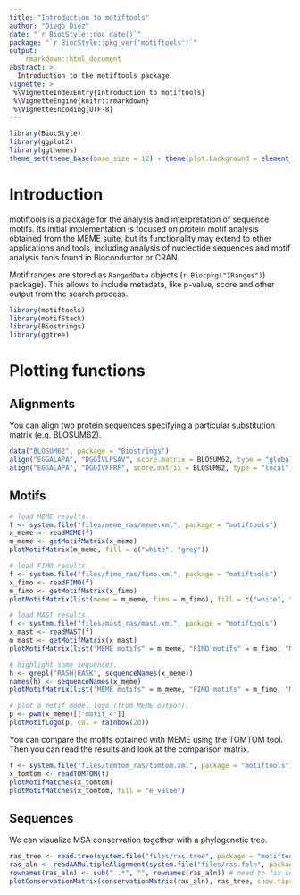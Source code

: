 ```yaml
---
title: "Introduction to motiftools"
author: "Diego Diez"
date: "`r BiocStyle::doc_date()`"
package: "`r BiocStyle::pkg_ver('motiftools')`"
output:
    rmarkdown::html_document
abstract: >
  Introduction to the motiftools package.
vignette: >
 %\VignetteIndexEntry{Introduction to motiftools}
 %\VignetteEngine{knitr::rmarkdown}
 %\VignetteEncoding{UTF-8}
---
```



```r
library(BiocStyle)
library(ggplot2)
library(ggthemes)
theme_set(theme_base(base_size = 12) + theme(plot.background = element_rect(color = NA)))
```

# Introduction

motiftools is a package for the analysis and interpretation of sequence motifs. Its initial implementation is focused on protein motif analysis obtained from the MEME suite, but its functionality may extend to other applications and tools, including analysis of nucleotide sequences and motif analysis tools found in Bioconductor or CRAN.

Motif ranges are stored as `RangedData` objects (`r Biocpkg("IRanges")`) package). This allows to include metadata, like p-value, score and other output from the search process.

```r
library(motiftools)
library(motifStack)
library(Biostrings)
library(ggtree)
```

# Plotting functions

## Alignments

You can align two protein sequences specifying a particular substitution matrix (e.g. BLOSUM62).

```r
data("BLOSUM62", package = "Biostrings")
align("EGGALAPA", "DGGIVLPSAV", score.matrix = BLOSUM62, type = "global")$alignment
align("EGGALAPA", "DGGIVFFRF", score.matrix = BLOSUM62, type = "local")$alignment
```

## Motifs

```r
# load MEME results.
f <- system.file("files/meme_ras/meme.xml", package = "motiftools")
x_meme <- readMEME(f)
m_meme <- getMotifMatrix(x_meme)
plotMotifMatrix(m_meme, fill = c("white", "grey"))

# load FIMO results.
f <- system.file("files/fimo_ras/fimo.xml", package = "motiftools")
x_fimo <- readFIMO(f)
m_fimo <- getMotifMatrix(x_fimo)
plotMotifMatrix(list(meme = m_meme, fimo = m_fimo), fill = c("white", "grey"), col = "black")

# load MAST results.
f <- system.file("files/mast_ras/mast.xml", package = "motiftools")
x_mast <- readMAST(f)
m_mast <- getMotifMatrix(x_mast)
plotMotifMatrix(list("MEME motifs" = m_meme, "FIMO motifs" = m_fimo, "MAST motifs" = m_mast), fill = c("white", "grey"), col = "black")

# highlight some sequences.
h <- grepl("RASH|RASK", sequenceNames(x_meme))
names(h) <- sequenceNames(x_meme)
plotMotifMatrix(list("MEME motifs" = m_meme, "FIMO motifs" = m_fimo, "MAST motifs" = m_mast), fill = c("white", "grey"), col = "black", high = h, high.col = c("black", "orange"))

# plot a motif model logo (from MEME output).
p <- pwm(x_meme)[["motif_4"]]
plotMotifLogo(p, col = rainbow(20))
```

You can compare the motifs obtained with MEME using the TOMTOM tool. Then you can read the results and look at the comparison matrix.

```r
f <- system.file("files/tomtom_ras/tomtom.xml", package = "motiftools")
x_tomtom <- readTOMTOM(f)
plotMotifMatches(x_tomtom)
plotMotifMatches(x_tomtom, fill = "e_value")
```


## Sequences

We can visualize MSA conservation together with a phylogenetic tree.

```r
ras_tree <- read.tree(system.file("files/ras.tree", package = "motiftools"))
ras_aln <- readAAMultipleAlignment(system.file("files/ras.faln", package = "motiftools"))
rownames(ras_aln) <- sub(" .*", "", rownames(ras_aln)) # need to fix sequence names.
plotConservationMatrix(conservationMatrix(ras_aln), ras_tree, show.tips = TRUE)
```

